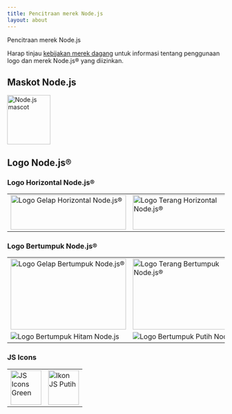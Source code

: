 ```yaml
---
title: Pencitraan merek Node.js
layout: about
---
```


Pencitraan merek Node.js

Harap tinjau [kebijakan merek dagang](https://trademark-policy.openjsf.org/) untuk informasi tentang penggunaan logo dan merek Node.js® yang diizinkan.

## Maskot Node.js

<img
  alt="Node.js mascot"
  src="/static/images/node-mascot.svg"
  className="w-[100px]"
  width="100"
  height="114"
/>

## Logo Node.js®

### Logo Horizontal Node.js®

<table>
<tr>
  <td>
    <img alt="Logo Gelap Horizontal Node.js®" src="/static/logos/nodejsDark.svg" className="h-[80px] w-[267px]" width="267" height="80" />
  </td>

  <td>
    <img alt="Logo Terang Horizontal Node.js®" src="/static/logos/nodejsLight.svg" className="h-[80px] w-[267px] bg-neutral-950 p-2 dark:bg-transparent" width="267" height="80" />
  </td>
</tr>
</table>

### Logo Bertumpuk Node.js®

<table>
<tr>
  <td>
    <img alt="Logo Gelap Bertumpuk Node.js®" src="/static/logos/nodejsStackedDark.svg" className="h-[164px] w-[267px]" width="267" height="164" />
  </td>

  <td>
    <img alt="Logo Terang Bertumpuk Node.js®" src="/static/logos/nodejsStackedLight.svg" className="h-[164px] w-[267px] rounded bg-neutral-950 p-2 dark:bg-transparent" width="267" height="164" />
  </td>
</tr>

<tr>
  <td>
    <img alt="Logo Bertumpuk Hitam Node.js" src="/static/logos/nodejsStackedBlack.svg" />
  </td>

  <td>
    <img alt="Logo Bertumpuk Putih Node.js" src="/static/logos/nodejsStackedWhite.svg" className="rounded bg-neutral-950 p-2 dark:bg-transparent" />
  </td>
</tr>
</table>

### JS Icons

<table>
<tr>
  <td>
    <img alt="JS Icons Green" src="/static/logos/jsIconGreen.svg" className="height-[80px] mx-auto w-[71px]" width="71" height="80" />
  </td>

  <td>
    <img alt="Ikon JS Putih" src="/static/logos/jsIconWhite.svg" className="height-[80px] mx-auto w-[71px] rounded bg-neutral-950 p-2 dark:bg-transparent" width="71" height="80" />
  </td>
</tr>
</table>
